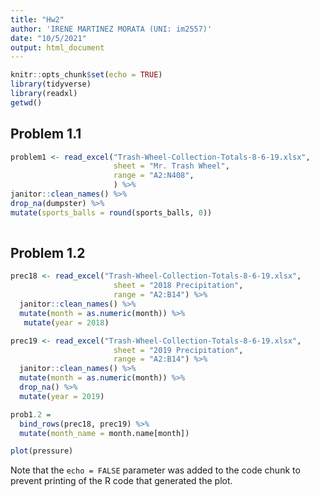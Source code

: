 ```yaml
---
title: "Hw2"
author: 'IRENE MARTINEZ MORATA (UNI: im2557)'
date: "10/5/2021"
output: html_document
---
```


```r
knitr::opts_chunk$set(echo = TRUE)
library(tidyverse)
library(readxl)
getwd()
```

## Problem 1.1

```r
problem1 <- read_excel("Trash-Wheel-Collection-Totals-8-6-19.xlsx",
                       sheet = "Mr. Trash Wheel",
                       range = "A2:N408",
                       ) %>%
janitor::clean_names() %>% 
drop_na(dumpster) %>% 
mutate(sports_balls = round(sports_balls, 0))
       
```

## Problem 1.2

```r
prec18 <- read_excel("Trash-Wheel-Collection-Totals-8-6-19.xlsx",
                       sheet = "2018 Precipitation",
                       range = "A2:B14") %>%
  janitor::clean_names() %>% 
  mutate(month = as.numeric(month)) %>% 
   mutate(year = 2018)

prec19 <- read_excel("Trash-Wheel-Collection-Totals-8-6-19.xlsx",
                       sheet = "2019 Precipitation",
                       range = "A2:B14") %>% 
  janitor::clean_names() %>% 
  mutate(month = as.numeric(month)) %>%
  drop_na() %>% 
  mutate(year = 2019)

prob1.2 = 
  bind_rows(prec18, prec19) %>% 
  mutate(month_name = month.name[month])

```


```r
plot(pressure)
```

Note that the `echo = FALSE` parameter was added to the code chunk to prevent printing of the R code that generated the plot.
